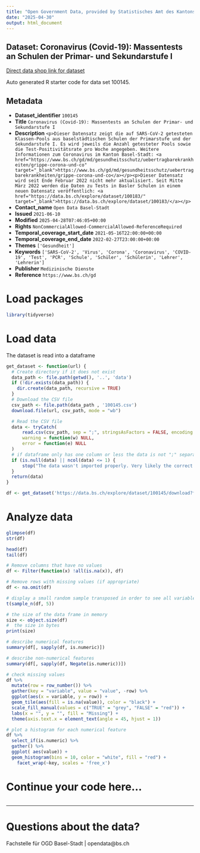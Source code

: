 ```yaml
---
title: "Open Government Data, provided by Statistisches Amt des Kantons Basel-Stadt - Fachstelle OGD"
date: "2025-04-30"
output: html_document
---
```


## Dataset: Coronavirus (Covid-19): Massentests an Schulen der Primar- und Sekundarstufe I

[Direct data shop link for dataset](https://data.bs.ch/explore/dataset/100145)

Auto generated R starter code for data set 100145.

## Metadata

- **Dataset_identifier** `100145`
- **Title** `Coronavirus (Covid-19): Massentests an Schulen der Primar- und Sekundarstufe I`
- **Description** `<p>Dieser Datensatz zeigt die auf SARS-CoV-2 getesteten Klassen-Pools aus baselstädtischen Schulen der Primarstufe und der Sekundarstufe I. Es wird jeweils die Anzahl getesteter Pools sowie die Test-Positivitätsrate pro Woche angegeben. Weitere Informationen zum Coronavirus im Kanton Basel-Stadt: <a href="https://www.bs.ch/gd/md/gesundheitsschutz/uebertragbarekrankheiten/grippe-corona-und-co" target="_blank">https://www.bs.ch/gd/md/gesundheitsschutz/uebertragbarekrankheiten/grippe-corona-und-co</a></p><p>Dieser Datensatz wird seit Ende Februar 2022 nicht mehr aktualisiert. Seit Mitte März 2022 werden die Daten zu Tests in Basler Schulen in einem neuen Datensatz veröffentlich: <a href="https://data.bs.ch/explore/dataset/100183/" target="_blank">https://data.bs.ch/explore/dataset/100183/</a></p>`
- **Contact_name** `Open Data Basel-Stadt`
- **Issued** `2021-06-10`
- **Modified** `2025-04-28T07:46:05+00:00`
- **Rights** `NonCommercialAllowed-CommercialAllowed-ReferenceRequired`
- **Temporal_coverage_start_date** `2021-05-16T22:00:00+00:00`
- **Temporal_coverage_end_date** `2022-02-27T23:00:00+00:00`
- **Themes** `['Gesundheit']`
- **Keywords** `['SARS-CoV-2', 'Virus', 'Corona', 'Coronavirus', 'COVID-19', 'Test', 'PCR', 'Schule', 'Schüler', 'Schülerin', 'Lehrer', 'Lehrerin']`
- **Publisher** `Medizinische Dienste`
- **Reference** `https://www.bs.ch/gd`


# Load packages

```r

library(tidyverse)
```

# Load data

The dataset is read into a dataframe

```r
get_dataset <- function(url) {
  # Create directory if it does not exist
  data_path <- file.path(getwd(), '..', 'data')
  if (!dir.exists(data_path)) {
    dir.create(data_path, recursive = TRUE)
  }
  # Download the CSV file
  csv_path <- file.path(data_path , '100145.csv')
  download.file(url, csv_path, mode = "wb")

  # Read the CSV file
  data <- tryCatch(
      read.csv(csv_path, sep = ";", stringsAsFactors = FALSE, encoding = "UTF-8"),
      warning = function(w) NULL,
      error = function(e) NULL
  )
  # if dataframe only has one column or less the data is not ";" separated
  if (is.null(data) || ncol(data) <= 1) {
      stop("The data wasn't imported properly. Very likely the correct separator couldn't be found.\nPlease check the dataset manually and adjust the code.")
  }
  return(data)
}
```

```r

df <- get_dataset('https://data.bs.ch/explore/dataset/100145/download?format=csv&timezone=Europe%2FZurich')

```

# Analyze data

```r

glimpse(df)
str(df)

head(df)
tail(df)

```

```r
# Remove columns that have no values
df <- Filter(function(x) !all(is.na(x)), df)

# Remove rows with missing values (if appropriate)
df <- na.omit(df)
```

```r
# display a small random sample transposed in order to see all variables
t(sample_n(df, 5))
```

```r
# the size of the data frame in memory
size <- object.size(df)
#  the size in bytes
print(size)
```

```r
# describe numerical features
summary(df[, sapply(df, is.numeric)])
```

```r
# describe non-numerical features
summary(df[, sapply(df, Negate(is.numeric))])
```

```r
# check missing values
df %>%
  mutate(row = row_number()) %>%
  gather(key = "variable", value = "value", -row) %>%
  ggplot(aes(x = variable, y = row)) +
  geom_tile(aes(fill = is.na(value)), color = "black") +
  scale_fill_manual(values = c("TRUE" = "grey", "FALSE" = "red")) +
  labs(x = "", y = "", fill = "Missing") +
  theme(axis.text.x = element_text(angle = 45, hjust = 1))
```

```r
# plot a histogram for each numerical feature
df %>%
  select_if(is.numeric) %>%
  gather() %>%
  ggplot( aes(value)) +
  geom_histogram(bins = 10, color = "white", fill = "red") +
    facet_wrap(~key, scales = 'free_x')
```

# Continue your code here...

```r

```
------------------------------------------------------------------------

# Questions about the data?

Fachstelle für OGD Basel-Stadt | opendata@bs.ch
